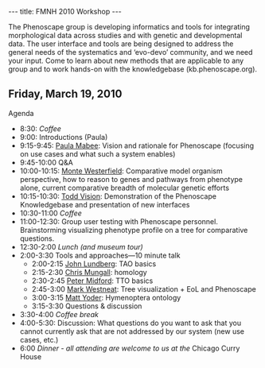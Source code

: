 ---
title: FMNH 2010 Workshop
---

The Phenoscape group is developing informatics and tools for integrating morphological data across studies and with genetic and developmental data.  The user interface and tools are being designed to address the general needs of the systematics and ‘evo-devo’ community, and we need your input.  Come to learn about new methods that are applicable to any group and to work hands-on with the knowledgebase (kb.phenoscape.org).

== Friday, March 19, 2010 ==

Agenda
* 8:30: ''Coffee''
* 9:00: Introductions (Paula)
* 9:15-9:45: [[Media:Chicago_Mabee.ppt|Paula Mabee]]: Vision and rationale for Phenoscape (focusing on use cases and what such a system enables)
* 9:45-10:00 Q&A
* 10:00-10:15: [[Monte Westerfield]]: Comparative model organism perspective, how to reason to genes and pathways from phenotype alone, current comparative breadth of molecular genetic efforts
* 10:15-10:30: [[Todd Vision]]: Demonstration of the Phenoscape Knowledgebase and presentation of new interfaces
* 10:30-11:00 ''Coffee''
* 11:00-12:30: Group user testing with Phenoscape personnel.  Brainstorming visualizing phenotype profile on a tree for comparative questions.
* 12:30-2:00 ''Lunch (and museum tour)''
* 2:00-3:30 Tools and approaches—10 minute talk
** 2:00-2:15 [[Media:Lundberg_2010_TAOatFMNHppt_presented.ppt|John Lundberg]]: TAO basics
** 2:15-2:30 [[Media:Mungall_homology.pptx|Chris Mungall]]: homology
** 2:30-2:45 [[TTO_Midford.ppt|Peter Midford]]: TTO basics
** 2:45-3:00 [[Mark Westneat]]: Tree visualization + EoL and Phenoscape
** 3:00-3:15 [[Matt Yoder]]: Hymenoptera ontology
** 3:15-3:30 Questions & discussion
* 3:30-4:00 ''Coffee break''
* 4:00-5:30: Discussion: What questions do you want to ask that you cannot currently ask that are not addressed by our system (new use cases, etc.)
* 6:00 ''Dinner - all attending are welcome to us at the'' Chicago Curry House
